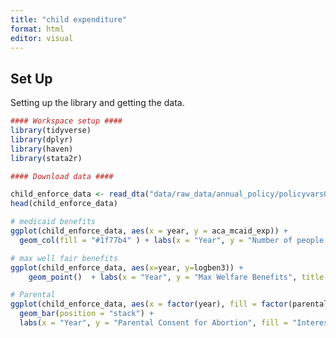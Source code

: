```yaml
---
title: "child expenditure"
format: html
editor: visual
---
```


## Set Up

Setting up the library and getting the data.

```r
#### Workspace setup ####
library(tidyverse)
library(dplyr)
library(haven)
library(stata2r)

#### Download data ####

child_enforce_data <- read_dta("data/raw_data/annual_policy/policyvars01_19.dta")
head(child_enforce_data)
```

```r

# medicaid benefits
ggplot(child_enforce_data, aes(x = year, y = aca_mcaid_exp)) +
  geom_col(fill = "#1f77b4" ) + labs(x = "Year", y = "Number of people with ACA Medicaid Expenditure", title = "People who have ACA Medicaid Expenditure Over Time (Years)") + theme_minimal() +  theme(plot.title = element_text(hjust = 0.5))  
```

```r
# max well fair benefits
ggplot(child_enforce_data, aes(x=year, y=logben3)) +
    geom_point()  + labs(x = "Year", y = "Max Welfare Benefits", title = "Max Welfare Benefits Over Time (Years)") + theme_minimal() +  theme(plot.title = element_text(hjust = 0.5))  

```

```r
# Parental
ggplot(child_enforce_data, aes(x = factor(year), fill = factor(parental))) +
  geom_bar(position = "stack") +
  labs(x = "Year", y = "Parental Consent for Abortion", fill = "Interest", title = "Distribution of Interest in Abortion by Parent Over Time (Years)") + theme_minimal() + theme(plot.title = element_text(hjust = 0.5), axis.text.x = element_text(angle = 45, vjust = 0.5))  
```
